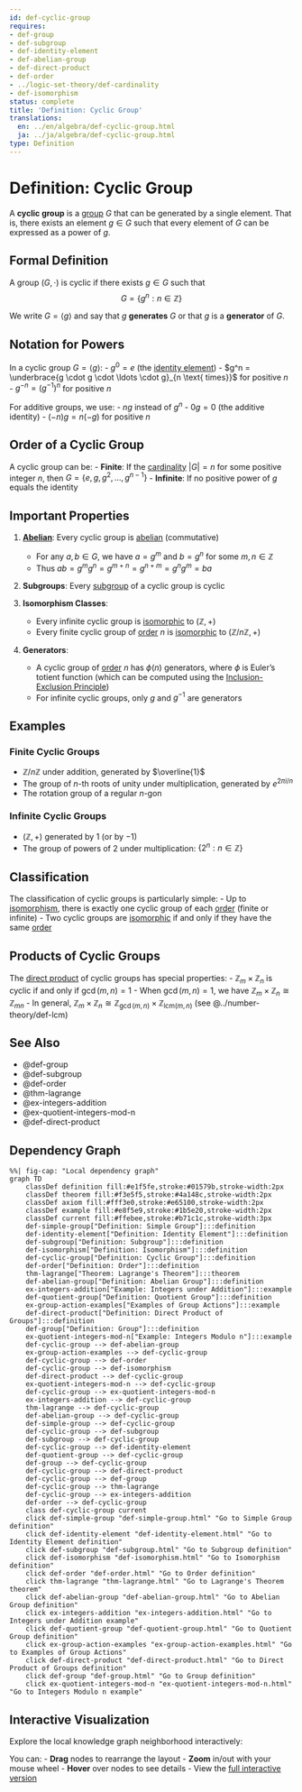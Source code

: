```yaml
---
id: def-cyclic-group
requires:
- def-group
- def-subgroup
- def-identity-element
- def-abelian-group
- def-direct-product
- def-order
- ../logic-set-theory/def-cardinality
- def-isomorphism
status: complete
title: 'Definition: Cyclic Group'
translations:
  en: ../en/algebra/def-cyclic-group.html
  ja: ../ja/algebra/def-cyclic-group.html
type: Definition
---
```


# Definition: Cyclic Group {#def-cyclic-group}

A **cyclic group** is a [group](def-group.qmd) $G$ that can be generated by a single element. That is, there exists an element $g \in G$ such that every element of $G$ can be expressed as a power of $g$.

## Formal Definition

A group $(G, \cdot)$ is cyclic if there exists $g \in G$ such that
$$G = \{g^n : n \in \mathbb{Z}\}$$

We write $G = \langle g \rangle$ and say that $g$ **generates** $G$ or that $g$ is a **generator** of $G$.

## Notation for Powers

In a cyclic group $G = \langle g \rangle$:
- $g^0 = e$ (the [identity element](def-identity-element.qmd))
- $g^n = \underbrace{g \cdot g \cdot \ldots \cdot g}_{n \text{ times}}$ for positive $n$
- $g^{-n} = (g^{-1})^n$ for positive $n$

For additive groups, we use:
- $ng$ instead of $g^n$
- $0g = 0$ (the additive identity)
- $(-n)g = n(-g)$ for positive $n$

## Order of a Cyclic Group

A cyclic group can be:
- **Finite**: If the [cardinality](../logic-set-theory/def-cardinality.qmd) $|G| = n$ for some positive integer $n$, then $G = \{e, g, g^2, \ldots, g^{n-1}\}$
- **Infinite**: If no positive power of $g$ equals the identity

## Important Properties

1. **[Abelian](def-abelian-group.qmd)**: Every cyclic group is [abelian](def-abelian-group.qmd) (commutative)
   - For any $a, b \in G$, we have $a = g^m$ and $b = g^n$ for some $m, n \in \mathbb{Z}$
   - Thus $ab = g^m g^n = g^{m+n} = g^{n+m} = g^n g^m = ba$

2. **Subgroups**: Every [subgroup](def-subgroup.qmd) of a cyclic group is cyclic

3. **Isomorphism Classes**:
   - Every infinite cyclic group is [isomorphic](def-isomorphism.qmd) to $(\mathbb{Z}, +)$
   - Every finite cyclic group of [order](def-order.qmd) $n$ is [isomorphic](def-isomorphism.qmd) to $(\mathbb{Z}/n\mathbb{Z}, +)$

4. **Generators**:
   - A cyclic group of [order](def-order.qmd) $n$ has $\phi(n)$ generators, where $\phi$ is Euler's totient function (which can be computed using the [Inclusion-Exclusion Principle](../combinatorics/thm-inclusion-exclusion.qmd))
   - For infinite cyclic groups, only $g$ and $g^{-1}$ are generators

## Examples

### Finite Cyclic Groups
- $\mathbb{Z}/n\mathbb{Z}$ under addition, generated by $\overline{1}$
- The group of $n$-th roots of unity under multiplication, generated by $e^{2\pi i/n}$
- The rotation group of a regular $n$-gon

### Infinite Cyclic Groups
- $(\mathbb{Z}, +)$ generated by $1$ (or by $-1$)
- The group of powers of 2 under multiplication: $\{2^n : n \in \mathbb{Z}\}$

## Classification

The classification of cyclic groups is particularly simple:
- Up to [isomorphism](def-isomorphism.qmd), there is exactly one cyclic group of each [order](def-order.qmd) (finite or infinite)
- Two cyclic groups are [isomorphic](def-isomorphism.qmd) if and only if they have the same [order](def-order.qmd)

## Products of Cyclic Groups

The [direct product](def-direct-product.qmd) of cyclic groups has special properties:
- $\mathbb{Z}_m \times \mathbb{Z}_n$ is cyclic if and only if $\gcd(m,n) = 1$
- When $\gcd(m,n) = 1$, we have $\mathbb{Z}_m \times \mathbb{Z}_n \cong \mathbb{Z}_{mn}$
- In general, $\mathbb{Z}_m \times \mathbb{Z}_n \cong \mathbb{Z}_{\gcd(m,n)} \times \mathbb{Z}_{\text{lcm}(m,n)}$ (see @../number-theory/def-lcm)

## See Also

- @def-group
- @def-subgroup
- @def-order
- @thm-lagrange
- @ex-integers-addition
- @ex-quotient-integers-mod-n
- @def-direct-product

## Dependency Graph

```mermaid
%%| fig-cap: "Local dependency graph"
graph TD
    classDef definition fill:#e1f5fe,stroke:#01579b,stroke-width:2px
    classDef theorem fill:#f3e5f5,stroke:#4a148c,stroke-width:2px
    classDef axiom fill:#fff3e0,stroke:#e65100,stroke-width:2px
    classDef example fill:#e8f5e9,stroke:#1b5e20,stroke-width:2px
    classDef current fill:#ffebee,stroke:#b71c1c,stroke-width:3px
    def-simple-group["Definition: Simple Group"]:::definition
    def-identity-element["Definition: Identity Element"]:::definition
    def-subgroup["Definition: Subgroup"]:::definition
    def-isomorphism["Definition: Isomorphism"]:::definition
    def-cyclic-group["Definition: Cyclic Group"]:::definition
    def-order["Definition: Order"]:::definition
    thm-lagrange["Theorem: Lagrange's Theorem"]:::theorem
    def-abelian-group["Definition: Abelian Group"]:::definition
    ex-integers-addition["Example: Integers under Addition"]:::example
    def-quotient-group["Definition: Quotient Group"]:::definition
    ex-group-action-examples["Examples of Group Actions"]:::example
    def-direct-product["Definition: Direct Product of Groups"]:::definition
    def-group["Definition: Group"]:::definition
    ex-quotient-integers-mod-n["Example: Integers Modulo n"]:::example
    def-cyclic-group --> def-abelian-group
    ex-group-action-examples --> def-cyclic-group
    def-cyclic-group --> def-order
    def-cyclic-group --> def-isomorphism
    def-direct-product --> def-cyclic-group
    ex-quotient-integers-mod-n --> def-cyclic-group
    def-cyclic-group --> ex-quotient-integers-mod-n
    ex-integers-addition --> def-cyclic-group
    thm-lagrange --> def-cyclic-group
    def-abelian-group --> def-cyclic-group
    def-simple-group --> def-cyclic-group
    def-cyclic-group --> def-subgroup
    def-subgroup --> def-cyclic-group
    def-cyclic-group --> def-identity-element
    def-quotient-group --> def-cyclic-group
    def-group --> def-cyclic-group
    def-cyclic-group --> def-direct-product
    def-cyclic-group --> def-group
    def-cyclic-group --> thm-lagrange
    def-cyclic-group --> ex-integers-addition
    def-order --> def-cyclic-group
    class def-cyclic-group current
    click def-simple-group "def-simple-group.html" "Go to Simple Group definition"
    click def-identity-element "def-identity-element.html" "Go to Identity Element definition"
    click def-subgroup "def-subgroup.html" "Go to Subgroup definition"
    click def-isomorphism "def-isomorphism.html" "Go to Isomorphism definition"
    click def-order "def-order.html" "Go to Order definition"
    click thm-lagrange "thm-lagrange.html" "Go to Lagrange's Theorem theorem"
    click def-abelian-group "def-abelian-group.html" "Go to Abelian Group definition"
    click ex-integers-addition "ex-integers-addition.html" "Go to Integers under Addition example"
    click def-quotient-group "def-quotient-group.html" "Go to Quotient Group definition"
    click ex-group-action-examples "ex-group-action-examples.html" "Go to Examples of Group Actions"
    click def-direct-product "def-direct-product.html" "Go to Direct Product of Groups definition"
    click def-group "def-group.html" "Go to Group definition"
    click ex-quotient-integers-mod-n "ex-quotient-integers-mod-n.html" "Go to Integers Modulo n example"
```

## Interactive Visualization

Explore the local knowledge graph neighborhood interactively:

::: {.graph-viz data-id="def-cyclic-group" data-width="700" data-height="500"}
:::

You can:
- **Drag** nodes to rearrange the layout
- **Zoom** in/out with your mouse wheel
- **Hover** over nodes to see details
- View the [full interactive version](../../output/interactive/en/def-cyclic-group.html){target="_blank"}
